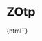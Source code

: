
<Meta
  title="Myz/ZOtp"
  component="z-otp"
/>

# ZOtp

<Preview>
  <Story name="ZOtp-sample">{html`<z-otp
    input-num="${text("Inputs count", "6")}"
    status="${select("Input Status", ["", "error"], "")}"
    message="${text("Input message", "")}"
  ></z-otp>`}</Story>
</Preview>

<Props of="z-otp" />

